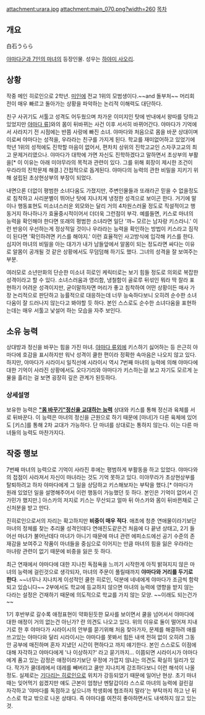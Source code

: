 attachment:urara.jpg attachment:main_070.png?width=260
[[목차]]
== 개요 ==
白石うらら

[[야마다군과 7인의 마녀]]의 등장인물. 성우는 [[하야미 사오리]].

== 상황 ==
작중 메인 히로인으로 2학년. [[미인]]에 전교 1위의 모범생이다.~~and 돌부처~~ 머리회전이 매우 빠르고 돌아가는 상황을 파악하는 논리적 이해력도 대단하다.

친구 사귀기도 서툴고 성격도 어두웠으며 차가운 이미지인 탓에 반내에서 왕따를 당하고 있었지만 [[야마다 류]]]와의 몸이 뒤바뀌는 사건 이후 서서히 바뀌어간다. 야마다가 기억에서 사라지기 전 시점에는 반쯤 사랑에 빠진 소녀. 야마다와 처음으로 몸을 바꾼 상대이며 이로써 야마다는 성적을, 우라라는 친구를 가지게 된다. 학교를 재미없어하고 있었기에 학년 1위의 성적에도 진학할 마음이 없어서, 편차치 상위의 진학고교인 스자쿠고교의 최고 문제거리였으나. 야마다가 대학에 가면 자신도 진학하겠다고 말하면서 초상부의 부활을[* 이 이유는 아래 미야무라의 목적과 관련이 있다. 그를 위해 회장이 제시한 조건이 우라라의 진학문제 해결.] 간접적으로 돕게된다. 야마다의 능력의 관한 비밀을 지키기 위해 설립된 초상현상부의 부장이 되었다.

내면으론 더없이 평범한 소녀다움도 가졌지만, 주변인물들과 또래라곤 믿을 수 없을정도로 침착하고 사리분별이 뛰어난 탓에 지나치게 냉정한 성격으로 보이곤 한다. 거기에 말이나 행동표현도 미소녀스러운 외모와는 달리 거의 4차원스러울 정도로 직설적이고 행동거지 하나하나가 효율중시적이어서 더더욱 그런점이 부각. 예를들면, 키스로 마녀의 능력을 확인해야 한다면 또래의 평범한 소녀라면 일단 '꺄~ 모르는 남자랑 키스라니.' 이런 반응이 우선하는게 정상적일 것이나 우라라는 능력을 확인하는 방법이 키스라고 짐작이 된다면 '확인하려면 키스를 해야지.' 이런 효율적인 사고방식에 입각해 키스를 한다. 심지어 마녀의 비밀을 아는 대가가 내가 남들앞에서 알몸이 되는 정도라면 싸다는 이유로 알몸이 공개될 것 같은 상황에서도 무덤덤해 하기도 했다. 그녀의 성격을 잘 보여주는 부분.

여러모로 소년만화의 단순한 미소녀 히로인 케릭터로는 보기 힘들 정도로 의외로 복잡한 성격이라고 할 수 있다. 소녀스러움과 영리함, 냉철함이 골로루 뒤섞인 뭐라 딱 잘라 표현하기 어려운 성격이지만, 굳이말하자면 머리가 좋고 침착하여 어떤 상황이든 매사 가장 논리적으로 판단하고 능률적으로 대응하는데 너무 능숙하다보니 오히려 순수한 소녀다움이 잘 드러나지 않는다고 봐야할 듯 하다. 본인 스스로도 순수한 소녀다움을 표현하는데는 매우 서툴고 낯설어 하는 모습을 자주 보인다.
== 소유 능력 ==
상대방과 정신을 바꾸는 힘을 가진 마녀.
[[야마다 류]]외에 키스하기 싫어하는 등 은근히 야마다에 호감을 표시하지만 워낙 성격이 쿨한 편이라 정확한 속마음은 나오지 않고 있다. 하지만, 야마다가 시라이시 일직선에 시라이시 역시 7번째 마녀의 능력에 의해 야마다에 대한 기억이 사라진 상황에서도 오다기리와 야마다가 키스하는걸 보고 자기도 모르게 눈물을 흘리는 걸 보면 굉장히 깊은 관계가 된듯하다.
=== 상세설명 ===
보유한 능력은 '''[["몸 바꾸기"정신을 교대하는 능력]]'''
상대와 키스를 통해 정신과 육체를 서로 뒤바꾼다. 이 능력은 마녀의 정신을 근원으로 하기 때문에 [마녀]가 다른 육체에 있어도 [키스]를 통해 2차 교대가 가능하다. 단 마녀를 상대로는 통하지 않는다. 이는 다른 마녀들의 능력도 마찬가지다.

== 작중 행보 ==
7번째 마녀의 능력으로 기억이 사라진 후에는 평범하게 부활동을 하고 있었다. 야마다와의 접점이 사라져서 자신이 마녀라는 것도 기억 못하고 있다. 미야무라가 초상현상부를 탈퇴하려고 하자 야마다에게 그 일을 상담하고 키스해보자는 부탁을 했다.[* 야마다가 원래 있었던 일을 설명해주어서 이런 행동이 가능했던 듯 하다. 본인은 기억이 없어서 긴가민가 했지만.] 아스카의 저지로 키스는 무산되고 얼마 뒤 아스카와 몸이 뒤바뀐채로 근신처분을 받고 만다.

진히로인으로서의 자리는 확고하지만 '''비중이 매우 적다'''. 애초에 청춘 연애물이라기보단 마녀의 정체를 찾는 추리물 성격인데다 연애진도같은건 처음에 다 끝낸 상태고, 2기 들어선 마녀가 불어난데다 마녀가 아니기 때문에 마녀 관련 에피소드에선 공기 수준의 존재감을 보여주고 작품이 마녀들을 중심으로 이어지는 만큼 마녀의 힘을 잃은 우라라는 마녀랑 관련이 없기 때문에 비중을 잃은 듯 하다.

최근 연재에서 야마다에 대한 지나친 독점욕을 느끼기 시작한게 아직 밝혀지지 않은 마녀의 능력에 걸린것으로 생각되자, 마녀의 주문이 풀릴때까지 '''야마다와 거리를 두기로 한다'''. ~~너무나 지나치게 이성적인 쿨한 히로인, 덕분에 네네에게 야마다가 조금씩 함락되고 있습니다~~ 2부에서도 학교에 등교하지 않으면 마녀의 능력에 영향을 받지 않는다라는 설정은 건재하기 때문에 의도적으로 학교를 가지 않는 모양. ~~이래도 되는건가~~

1기 후반부로 갈수록 애정표현이 약화된듯한 묘사를 보이면서 쿨을 넘어서서 야마다에 대한 애정이 거의 없는건 아닌가? 란 의견도 나오고 있다. 위의 이유로 둘이 떨어져 지내기로 한 후 야마다가 시라이시의 안부를 묻기위해 처음 찾아가자, 문제를 해결하려 애를 쓰고있는 야마다와 달리 시라이시는 야마다를 못봐서 힘든 내색 전혀 없이 오히려 그동안 공부에 매진하며 혼자 지냈던 시간이 편하다고 까지 얘기한다. 본인 스스로도 이점에 대해 자각하고 야마다에게 '나 이상하지?' 라고 묻기까지... 이쯤되면 시라이시가 야마다에게 품고 있는 감정은 애정이라기보단 우정에 가깝지 않냐는 의견도 확실히 일리가 있다. 작가가 쿨데레에서 데레를 빼버리고 쿨만 지나치게 강조하다보니 이런 해석이 나올 정도. 실제로는 [[기다리는 히로인]]으로 위치가 강등되었기 때문에 일어난 현상. 초기 마녀때는 잊어먹기 쉽겠지만 얘도 근본이 엄청난 멘탈갑이라 스스로 마녀의 능력에 걸린걸 자각하고 '야마다를 독점하고 싶으니까 학생회에 협조하지 말라'는 부탁까지 하고 난 뒤 스스로 학교 밖으로 나온 상태다. 즉 야마다를 여전히 좋아하면서도 내색하지 않고 있는 것.

